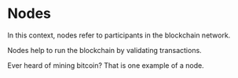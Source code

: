 # Nodes

In this context, nodes refer to participants in the blockchain network.

Nodes help to run the blockchain by validating transactions.

Ever heard of mining bitcoin? That is one example of a node.
